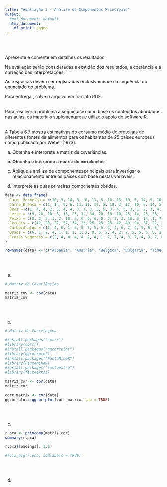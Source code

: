 ```yaml
---
title: "Avaliação 3 - Análise de Componentes Principais"
output:
  #pdf_document: default
  html_document:
    df_print: paged
---
```


<br>
<br>

Apresente e comente em detalhes os resultados.

Na avaliação serão consideradas a exatidão dos resultados, a coerência e a correção das interpretações. 

As respostas devem ser registradas exclusivamente na sequência do enunciado do problema. 

Para entregar, salve o arquivo em formato PDF.
<br>
<br>

Para resolver o problema a seguir, use como base os conteúdos abordados nas aulas, os materiais suplementares e utilize o apoio do software R.
<br>
<br>

A Tabela 6.7 mostra estimativas do consumo médio de proteínas de diferentes fontes de alimentos para os habitantes de 25 países europeus como publicado por Weber (1973). 

a.	Obtenha e interprete a matriz de covariâncias.

b.	Obtenha e interprete a matriz de correlações.

c.	Aplique a análise de componentes principais para investigar o relacionamento entre os países com base nestas variáveis. 

d.	Interprete as duas primeiras componentes obtidas.


```r

data <- data.frame(
  Carne_Vermelha = c(10, 9, 14, 8, 10, 11, 8, 10, 18, 10, 5, 14, 9, 10, 9, 7, 6, 6, 7, 10, 13, 17, 9, 11, 4),
  Carne_Branca = c(1, 14, 9, 6, 11, 11, 12, 5, 10, 3, 12, 10, 5, 14, 5, 10, 4, 6, 3, 8, 10, 6, 5, 13, 5),
  Ovos = c(1, 4, 4, 2, 3, 4, 4, 3, 3, 3, 3, 5, 3, 4, 3, 3, 1, 2, 3, 4, 3, 5, 2, 4, 1),
  Leite = c(9, 20, 18, 8, 13, 25, 11, 34, 20, 18, 10, 26, 14, 23, 23, 19, 5, 11, 9, 25, 24, 21, 17, 19, 10),
  Peixe = c(0, 2, 5, 1, 2, 10, 5, 6, 6, 6, 0, 2, 3, 3, 10, 3, 14, 1, 7, 8, 2, 4, 3, 3, 1),
  Cereais = c(42, 28, 27, 57, 34, 22, 25, 26, 28, 42, 40, 24, 37, 22, 23, 36, 27, 50, 29, 20, 26, 24, 44, 19, 56),
  Carboidratos = c(1, 4, 6, 1, 5, 5, 7, 5, 5, 2, 4, 6, 2, 4, 5, 6, 6, 3, 6, 4, 3, 5, 6, 5, 3),
  Graos = c(6, 1, 2, 4, 1, 1, 1, 1, 2, 8, 5, 2, 4, 2, 2, 2, 5, 5, 6, 1, 2, 3, 3, 2, 6),
  Frutas_Vegetais = c(2, 4, 4, 4, 4, 2, 4, 1, 7, 7, 4, 3, 7, 4, 3, 7, 8, 3, 7, 2, 5, 3, 3, 4, 3)
)

rownames(data) <- c("Albania", "Austria", "Belgica", "Bulgaria", "Tchecoslovaquia", "Dinamarca", "Alemanha_Ocidental", "Finlandia", "Franca", "Grecia", "Hungria", "Irlanda", "Italia", "Paises_Baixos", "Noruega", "Polonia", "Portugal", "Romenia", "Espanha", "Suecia", "Suica", "Reino_Unido", "URSS", "Alemanha_Oriental", "Iugoslavia")
```

</br>
</br>

a.

```r
# Matriz de Covariâncias

matriz_cov <- cov(data)
matriz_cov
```




</br>
</br>


b.
```r
# Matriz de Correlações

#install.packages("corrr")
#library(corrr)
#install.packages("ggcorrplot")
#library(ggcorrplot)
#install.packages("FactoMineR")
#library(FactoMineR)
#install.packages("factoextra")
#library(factoextra)

matriz_cor <- cor(data)
matriz_cor

corr_matrix <- cor(data)
ggcorrplot::ggcorrplot(corr_matrix, lab = TRUE)
```


</br>
</br>


c.
```r
r.pca <- princomp(matriz_cor)
summary(r.pca)
```

```r
r.pca$loadings[, 1:2]

```

```r
#fviz_eig(r.pca, addlabels = TRUE)
```

</br>
</br>


d.


